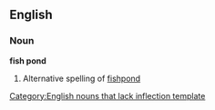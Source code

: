 ==English==

===Noun===
'''fish pond'''[[Category:English nouns that lack inflection template]]

# Alternative spelling of [[fishpond]]